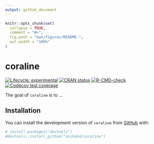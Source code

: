 ```yaml
---
output: github_document
---
```


<!-- README.md is generated from README.Rmd. Please edit that file -->

```r
knitr::opts_chunk$set(
  collapse = TRUE,
  comment = "#>",
  fig.path = "man/figures/README-",
  out.width = "100%"
)
```

# coraline

<!-- badges: start -->
[![Lifecycle: experimental](https://img.shields.io/badge/lifecycle-experimental-orange.svg)](https://lifecycle.r-lib.org/articles/stages.html#experimental)
[![CRAN status](https://www.r-pkg.org/badges/version/coraline)](https://CRAN.R-project.org/package=coraline)
[![R-CMD-check](https://github.com/asshah4/coraline/actions/workflows/R-CMD-check.yaml/badge.svg)](https://github.com/asshah4/coraline/actions/workflows/R-CMD-check.yaml)
[![Codecov test coverage](https://codecov.io/gh/asshah4/coraline/branch/main/graph/badge.svg)](https://app.codecov.io/gh/asshah4/coraline?branch=main)
<!-- badges: end -->

The goal of `coraline` is to ...

## Installation

You can install the development version of `coraline` from [GitHub](https://github.com/) with:

```r
# install.packages("devtools")
#devtools::install_github("asshah4/coraline")
```

